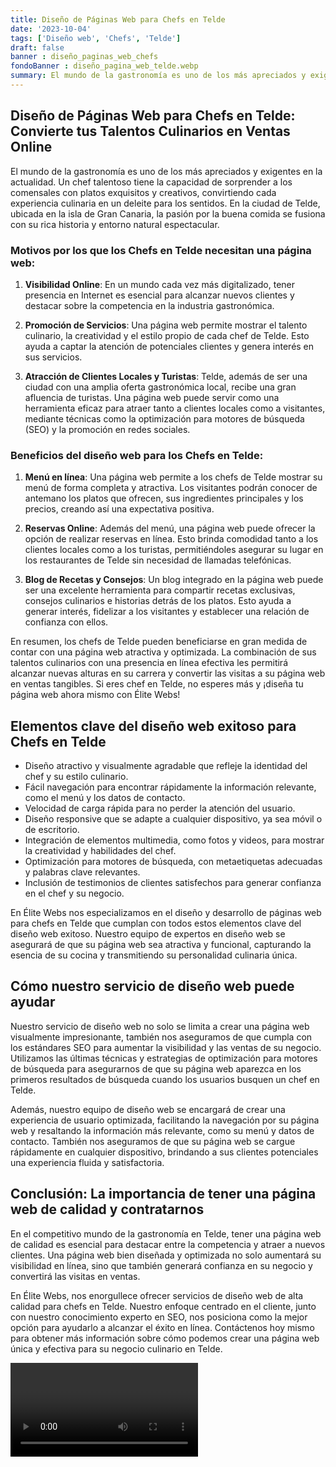 ```yaml
---
title: Diseño de Páginas Web para Chefs en Telde
date: '2023-10-04'
tags: ['Diseño web', 'Chefs', 'Telde']
draft: false
banner : diseño_paginas_web_chefs
fondoBanner : diseño_pagina_web_telde.webp
summary: El mundo de la gastronomía es uno de los más apreciados y exigentes en la actualidad. Un chef talentoso tiene la capacidad de sorprender a los comensales con platos exquisitos y creativos, convirtiendo cada experiencia culinaria en un deleite para los sentidos. En la ciudad de Telde, ubicada en la isla de Gran Canaria, la pasión por la buena comida se fusiona con su rica historia y entorno natural espectacular.
---
```


## Diseño de Páginas Web para Chefs en Telde: Convierte tus Talentos Culinarios en Ventas Online

El mundo de la gastronomía es uno de los más apreciados y exigentes en la actualidad. Un chef talentoso tiene la capacidad de sorprender a los comensales con platos exquisitos y creativos, convirtiendo cada experiencia culinaria en un deleite para los sentidos. En la ciudad de Telde, ubicada en la isla de Gran Canaria, la pasión por la buena comida se fusiona con su rica historia y entorno natural espectacular.

### Motivos por los que los Chefs en Telde necesitan una página web:

1. **Visibilidad Online**: En un mundo cada vez más digitalizado, tener presencia en Internet es esencial para alcanzar nuevos clientes y destacar sobre la competencia en la industria gastronómica.

2. **Promoción de Servicios**: Una página web permite mostrar el talento culinario, la creatividad y el estilo propio de cada chef de Telde. Esto ayuda a captar la atención de potenciales clientes y genera interés en sus servicios.

3. **Atracción de Clientes Locales y Turistas**: Telde, además de ser una ciudad con una amplia oferta gastronómica local, recibe una gran afluencia de turistas. Una página web puede servir como una herramienta eficaz para atraer tanto a clientes locales como a visitantes, mediante técnicas como la optimización para motores de búsqueda (SEO) y la promoción en redes sociales.

### Beneficios del diseño web para los Chefs en Telde:

1. **Menú en línea**: Una página web permite a los chefs de Telde mostrar su menú de forma completa y atractiva. Los visitantes podrán conocer de antemano los platos que ofrecen, sus ingredientes principales y los precios, creando así una expectativa positiva.

2. **Reservas Online**: Además del menú, una página web puede ofrecer la opción de realizar reservas en línea. Esto brinda comodidad tanto a los clientes locales como a los turistas, permitiéndoles asegurar su lugar en los restaurantes de Telde sin necesidad de llamadas telefónicas.

3. **Blog de Recetas y Consejos**: Un blog integrado en la página web puede ser una excelente herramienta para compartir recetas exclusivas, consejos culinarios e historias detrás de los platos. Esto ayuda a generar interés, fidelizar a los visitantes y establecer una relación de confianza con ellos.

En resumen, los chefs de Telde pueden beneficiarse en gran medida de contar con una página web atractiva y optimizada. La combinación de sus talentos culinarios con una presencia en línea efectiva les permitirá alcanzar nuevas alturas en su carrera y convertir las visitas a su página web en ventas tangibles. Si eres chef en Telde, no esperes más y ¡diseña tu página web ahora mismo con Élite Webs!

<GifSeo />

<Cta />

## Elementos clave del diseño web exitoso para Chefs en Telde

- Diseño atractivo y visualmente agradable que refleje la identidad del chef y su estilo culinario.
- Fácil navegación para encontrar rápidamente la información relevante, como el menú y los datos de contacto.
- Velocidad de carga rápida para no perder la atención del usuario.
- Diseño responsive que se adapte a cualquier dispositivo, ya sea móvil o de escritorio.
- Integración de elementos multimedia, como fotos y videos, para mostrar la creatividad y habilidades del chef.
- Optimización para motores de búsqueda, con metaetiquetas adecuadas y palabras clave relevantes.
- Inclusión de testimonios de clientes satisfechos para generar confianza en el chef y su negocio.

En Élite Webs nos especializamos en el diseño y desarrollo de páginas web para chefs en Telde que cumplan con todos estos elementos clave del diseño web exitoso. Nuestro equipo de expertos en diseño web se asegurará de que su página web sea atractiva y funcional, capturando la esencia de su cocina y transmitiendo su personalidad culinaria única.

## Cómo nuestro servicio de diseño web puede ayudar

Nuestro servicio de diseño web no solo se limita a crear una página web visualmente impresionante, también nos aseguramos de que cumpla con los estándares SEO para aumentar la visibilidad y las ventas de su negocio. Utilizamos las últimas técnicas y estrategias de optimización para motores de búsqueda para asegurarnos de que su página web aparezca en los primeros resultados de búsqueda cuando los usuarios busquen un chef en Telde.

Además, nuestro equipo de diseño web se encargará de crear una experiencia de usuario optimizada, facilitando la navegación por su página web y resaltando la información más relevante, como su menú y datos de contacto. También nos aseguramos de que su página web se cargue rápidamente en cualquier dispositivo, brindando a sus clientes potenciales una experiencia fluida y satisfactoria.

## Conclusión: La importancia de tener una página web de calidad y contratarnos

En el competitivo mundo de la gastronomía en Telde, tener una página web de calidad es esencial para destacar entre la competencia y atraer a nuevos clientes. Una página web bien diseñada y optimizada no solo aumentará su visibilidad en línea, sino que también generará confianza en su negocio y convertirá las visitas en ventas.

En Élite Webs, nos enorgullece ofrecer servicios de diseño web de alta calidad para chefs en Telde. Nuestro enfoque centrado en el cliente, junto con nuestro conocimiento experto en SEO, nos posiciona como la mejor opción para ayudarlo a alcanzar el éxito en línea. Contáctenos hoy mismo para obtener más información sobre cómo podemos crear una página web única y efectiva para su negocio culinario en Telde.

<Video />

<CtaBot job='Chefs' city='Telde'/>

<Gmaps query='Telde+españa+maps' />